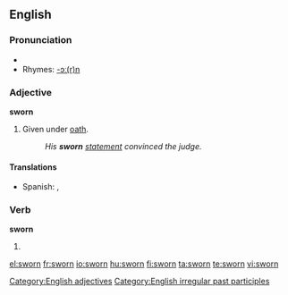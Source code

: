 ==English==

===Pronunciation===
*{{IPA|/'swoɻn/}}
*Rhymes: [[Rhymes:English:-ɔː(r)n|-ɔː(r)n]]

===Adjective===
'''sworn'''
#Given under [[oath]].
#:''His '''sworn''' [[statement]] convinced the judge.''
[[Category:English adjectives]]


====Translations====
{{trans-top|Given under oath}}
{{trans-mid}}
*Spanish: {{t-|es|jurado}}, {{t|es|jurada}}
{{trans-bottom}}

===Verb===
'''sworn'''
# {{past participle of|[[swear]]}}

[[Category:English irregular past participles]]

[[el:sworn]]
[[fr:sworn]]
[[io:sworn]]
[[hu:sworn]]
[[fi:sworn]]
[[ta:sworn]]
[[te:sworn]]
[[vi:sworn]]